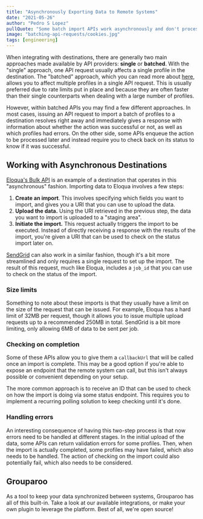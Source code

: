 ```yaml
---
title: "Asynchronously Exporting Data to Remote Systems"
date: "2021-05-26"
author: "Pedro S Lopez"
pullQuote: "Some batch import APIs work asynchronously and don't process your requests right away."
image: "batching-api-requests/cookies.jpg"
tags: [engineering]
---
```


When integrating with destinations, there are generally two main approaches made available by API providers: **single** or **batched**. With the "single" approach, one API request usually affects a single profile in the destination. The "batched" approach, which you can read more about [here](https://www.grouparoo.com/blog/batching-api-requests), allows you to affect multiple profiles in a single API request. This is usually preferred due to rate limits put in place and because they are often faster than their single counterparts when dealing with a large number of profiles.

However, within batched APIs you may find a few different approaches. In most cases, issuing an API request to import a batch of profiles to a destination resolves right away and immediately gives a response with information about whether the action was successful or not, as well as which profiles had errors. On the other side, some APIs enqueue the action to be processed later and instead require you to check back on its status to know if it was successful.

## Working with Asynchronous Destinations

[Eloqua's Bulk API](https://docs.oracle.com/en/cloud/saas/marketing/eloqua-develop/Developers/BulkAPI/bulk-API.htm) is an example of a destination that operates in this "asynchronous" fashion. Importing data to Eloqua involves a few steps:

1. **Create an import**. This involves specifying which fields you want to import, and gives you a URI that you can use to upload the data.
2. **Upload the data.** Using the URI retrieved in the previous step, the data you want to import is uploaded to a "staging area".
3. **Initiate the import.** This request actually triggers the import to be executed. Instead of directly receiving a response with the results of the import, you're given a URI that can be used to check on the status import later on.

[SendGrid](https://sendgrid.api-docs.io/v3.0/contacts/add-or-update-a-contact) can also work in a similar fashion, though it's a bit more streamlined and only requires a single request to set up the import. The result of this request, much like Eloqua, includes a `job_id` that you can use to check on the status of the import.

### Size limits

Something to note about these imports is that they usually have a limit on the size of the request that can be issued. For example, Eloqua has a hard limit of 32MB per request, though it allows you to issue multiple upload requests up to a recommended 250MB in total. SendGrid is a bit more limiting, only allowing 6MB of data to be sent per job.

### Checking on completion

Some of these APIs allow you to give them a `callbackUrl` that will be called once an import is complete. This may be a good option if you're able to expose an endpoint that the remote system can call, but this isn't always possible or convenient depending on your setup.

The more common approach is to receive an ID that can be used to check on how the import is doing via some status endpoint. This requires you to implement a recurring polling solution to keep checking until it's done.

### Handling errors

An interesting consequence of having this two-step process is that now errors need to be handled at different stages. In the initial upload of the data, some APIs can return validation errors for some profiles. Then, when the import is actually completed, some profiles may have failed, which also needs to be handled. The action of checking on the import could also potentially fail, which also needs to be considered.

## Grouparoo

As a tool to keep your data synchronized between systems, Grouparoo has all of this built-in. Take a look at our available integrations, or make your own plugin to leverage the platform. Best of all, we're open source!
